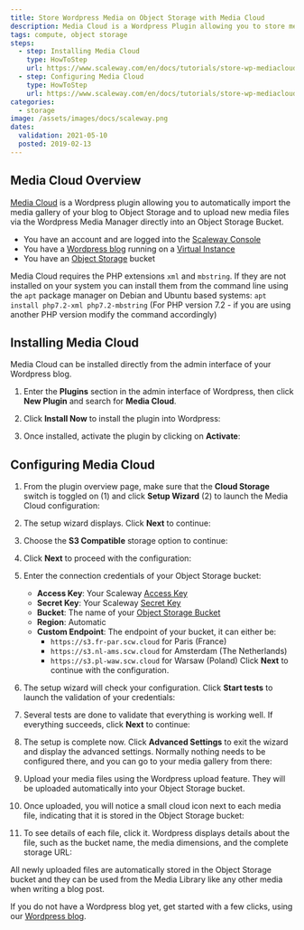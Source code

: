 ```yaml
---
title: Store Wordpress Media on Object Storage with Media Cloud
description: Media Cloud is a Wordpress Plugin allowing you to store media files of your blog on Object Storage
tags: compute, object storage
steps:
  - step: Installing Media Cloud
    type: HowToStep
    url: https://www.scaleway.com/en/docs/tutorials/store-wp-mediacloud-s3/#Installing-Media-Cloud
  - step: Configuring Media Cloud
    type: HowToStep
    url: https://www.scaleway.com/en/docs/tutorials/store-wp-mediacloud-s3/#Configuring-Media-Cloud
categories:
  - storage
image: /assets/images/docs/scaleway.png
dates:
  validation: 2021-05-10
  posted: 2019-02-13
---
```


## Media Cloud Overview

[Media Cloud](https://wordpress.org/plugins/ilab-media-tools/) is a Wordpress plugin allowing you to automatically import the media gallery of your blog to Object Storage and to upload new media files via the Wordpress Media Manager directly into an Object Storage Bucket.

<Message type="requirement">

- You have an account and are logged into the [Scaleway Console](https://console.scaleway.com)
- You have a [Wordpress blog](/tutorials/wordpress-instantapp) running on a [Virtual Instance](https://www.scaleway.com/en/virtual-instances/)
- You have an [Object Storage](/storage/object/concepts/#bucket) bucket

</Message>

<Message type="important">

Media Cloud requires the PHP extensions `xml` and `mbstring`. If they are not installed on your system you can install them from the command line using the `apt` package manager on Debian and Ubuntu based systems: `apt install php7.2-xml php7.2-mbstring` (For PHP version 7.2 - if you are using another PHP version modify the command accordingly)

</Message>

## Installing Media Cloud

Media Cloud can be installed directly from the admin interface of your Wordpress blog.

1. Enter the **Plugins** section in the admin interface of Wordpress, then click **New Plugin** and search for **Media Cloud**.

2. Click **Install Now** to install the plugin into Wordpress:
<Lightbox src="scaleway-mediacloud_01.png" alt="" />

3. Once installed, activate the plugin by clicking on **Activate**:
<Lightbox src="scaleway-mediacloud_02.png" alt="" />

## Configuring Media Cloud

1. From the plugin overview page, make sure that the **Cloud Storage** switch is toggled on (1) and click **Setup Wizard** (2) to launch the Media Cloud configuration:
<Lightbox src="scaleway-mediacloud_03.png" alt="" />

2. The setup wizard displays. Click **Next** to continue:
<Lightbox src="scaleway-mediacloud_04.png" alt="" />

3. Choose the **S3 Compatible** storage option to continue:
<Lightbox src="scaleway-mediacloud_05.png" alt="" />

4. Click **Next** to proceed with the configuration:
<Lightbox src="scaleway-mediacloud_06.png" alt="" />

5. Enter the connection credentials of your Object Storage bucket:
    <Lightbox src="scaleway-mediacloud_07.png" alt="" />

    - **Access Key**: Your Scaleway [Access Key](/console/my-project/how-to/create-ssh-key/)
    - **Secret Key**: Your Scaleway [Secret Key](/console/my-project/how-to/create-ssh-key/)
    - **Bucket**: The name of your [Object Storage Bucket](https://www.scaleway.com/docs/object-storage-feature/#Creating-a-Bucket-through-the-Scaleway-Console)
    - **Region**: Automatic
    - **Custom Endpoint**: The endpoint of your bucket, it can either be:
      - `https://s3.fr-par.scw.cloud` for Paris (France)
      - `https://s3.nl-ams.scw.cloud` for Amsterdam (The Netherlands)
      - `https://s3.pl-waw.scw.cloud` for Warsaw (Poland)
      Click **Next** to continue with the configuration.

6. The setup wizard will check your configuration. Click **Start tests** to launch the validation of your credentials:
<Lightbox src="scaleway-mediacloud_08.png" alt="" />

7. Several tests are done to validate that everything is working well. If everything succeeds, click **Next** to continue:
<Lightbox src="scaleway-mediacloud_09.png" alt="" />

8. The setup is complete now. Click **Advanced Settings** to exit the wizard and display the advanced settings. Normally nothing needs to be configured there, and you can go to your media gallery from there:
<Lightbox src="scaleway-mediacloud_10.png" alt="" />

9. Upload your media files using the Wordpress upload feature. They will be uploaded automatically into your Object Storage bucket.

10. Once uploaded, you will notice a small cloud icon next to each media file, indicating that it is stored in the Object Storage bucket:
<Lightbox src="scaleway-mediacloud_11.png" alt="" />

11. To see details of each file, click it. Wordpress displays details about the file, such as the bucket name, the media dimensions, and the complete storage URL:
<Lightbox src="scaleway-mediacloud_12.png" alt="" />

All newly uploaded files are automatically stored in the Object Storage bucket and they can be used from the Media Library like any other media when writing a blog post.

If you do not have a Wordpress blog yet, get started with a few clicks, using our [Wordpress blog](/tutorials/wordpress-instantapp/).
